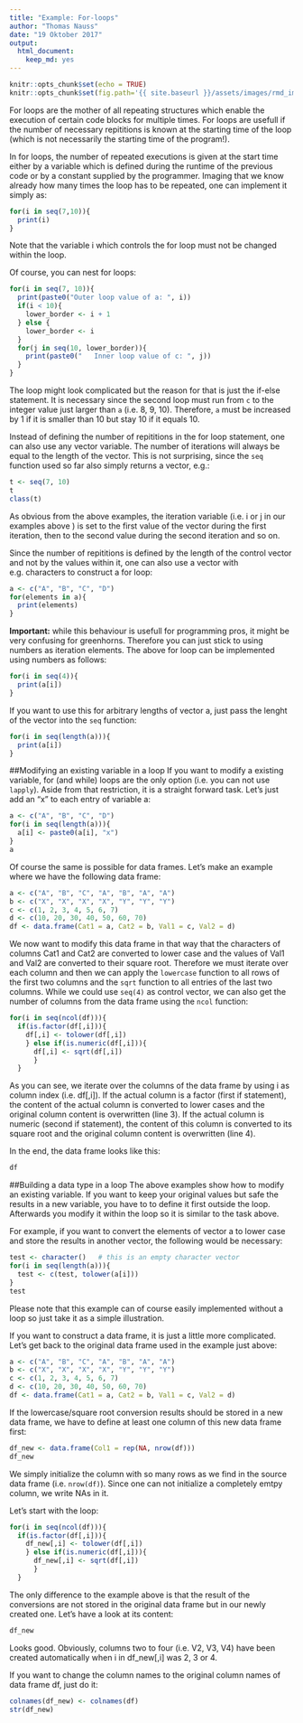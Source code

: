 ```yaml
---
title: "Example: For-loops"
author: "Thomas Nauss"
date: "19 Oktober 2017"
output: 
  html_document: 
    keep_md: yes
---
```

```r
knitr::opts_chunk$set(echo = TRUE)
knitr::opts_chunk$set(fig.path='{{ site.baseurl }}/assets/images/rmd_images/e01-01/')
```
For loops are the mother of all repeating structures which enable the execution of 
certain code blocks for multiple times. For loops are usefull if the number of 
necessary repititions is known at the starting time of the loop (which is not 
necessarily the starting time of the program!).


In for loops, the number of repeated executions is given at the start time either
by a variable which is defined during the runtime of the previous code or by
a constant supplied by the programmer. Imaging that we know already how many
times the loop has to be repeated, one can implement it simply as:
```r
for(i in seq(7,10)){
  print(i)
}
```
Note that the variable i which controls the for loop must not be changed within
the loop.

Of course, you can nest for loops:
```r
for(i in seq(7, 10)){
  print(paste0("Outer loop value of a: ", i))
  if(i < 10){
    lower_border <- i + 1
  } else {
    lower_border <- i
  }
  for(j in seq(10, lower_border)){
    print(paste0("   Inner loop value of c: ", j))
  }
}
```
The loop might look complicated but the reason for that is just the if-else
statement. It is necessary since the second loop must run from
`c` to the integer value just larger than `a` (i.e. 8, 9, 10). Therefore, `a`
must be increased by 1 if it is smaller than 10 but stay 10 if it equals 10.

Instead of defining the number of repititions in the for loop statement, one can
also use any vector variable. The number of iterations will always be equal to 
the length of the vector. This is not surprising, since the `seq` function used
so far also simply returns a vector, e.g.:
```r
t <- seq(7, 10)
t
class(t)
```
As obvious from the above examples, the iteration variable (i.e. i or j in our
examples above ) is set to the first value of the vector during the first 
iteration, then to the second value during the second iteration and so on.

Since the number of repititions is defined by the length of the control vector
and not by the values within it, one can also use a vector with e.g. characters
to construct a for loop:
```r
a <- c("A", "B", "C", "D")
for(elements in a){
  print(elements)
}
```

**Important:** while this behaviour is usefull for programming pros, it might
be very confusing for greenhorns. Therefore you can just stick to using numbers
as iteration elements. The above for loop can be implemented using numbers as
follows:
```r
for(i in seq(4)){
  print(a[i])
}
```
If you want to use this for arbitrary lengths of vector a, just pass the
lenght of the vector into the `seq` function:
```r
for(i in seq(length(a))){
  print(a[i])
}
```


##Modifying an existing variable in a loop
If you want to modify a existing variable, for (and while) loops are the only 
option (i.e. you can not use `lapply`). Aside from that restriction, it is a
straight forward task. Let's just add an "x" to each entry of variable a:
```r
a <- c("A", "B", "C", "D")
for(i in seq(length(a))){
  a[i] <- paste0(a[i], "x")
}
a
```

Of course the same is possible for data frames. Let's make an example where we
have the following data frame:
```r
a <- c("A", "B", "C", "A", "B", "A", "A")
b <- c("X", "X", "X", "X", "Y", "Y", "Y")
c <- c(1, 2, 3, 4, 5, 6, 7)
d <- c(10, 20, 30, 40, 50, 60, 70)
df <- data.frame(Cat1 = a, Cat2 = b, Val1 = c, Val2 = d)
```
We now want to modify this data frame in that way that the characters
of columns Cat1 and Cat2 are converted to lower case and the values of
Val1 and Val2 are converted to their square root. Therefore we must iterate
over each column and then we can apply the `lowercase` function to all rows
of the first two columns and the `sqrt` function to all entries of the last
two columns. While we could use `seq(4)` as control vector, we can also get
the number of columns from the data frame using the `ncol` function:
```r
for(i in seq(ncol(df))){
  if(is.factor(df[,i])){
    df[,i] <- tolower(df[,i])
    } else if(is.numeric(df[,i])){
      df[,i] <- sqrt(df[,i])
      }
  }
```
As you can see, we iterate over the columns of the data frame by using i as
column index (i.e. df[,i]). If the actual column is a factor (first if statement),
the content of the actual column is converted to lower cases and the original
column content is overwritten (line 3). If the actual column is numeric
(second if statement), the content of this column is converted to its square
root and the original column content is overwritten (line 4).

In the end, the data frame looks like this:
```r
df
```

##Building a data type in a loop
The above examples show how to modify an existing variable. If you want to keep
your original values but safe the results in a new variable, you have to to 
define it first outside the loop. Afterwards you modify it within the loop so
it is similar to the task above.

For example, if you want to convert the elements of vector a to lower case and
store the results in another vector, the following would be necessary:
```r
test <- character()   # this is an empty character vector
for(i in seq(length(a))){
  test <- c(test, tolower(a[i]))
}
test
```
Please note that this example can of course easily implemented without a 
loop so just take it as a simple illustration.

If you want to construct a data frame, it is just a little more complicated.
Let's get back to the original data frame used in the example just above:
```r
a <- c("A", "B", "C", "A", "B", "A", "A")
b <- c("X", "X", "X", "X", "Y", "Y", "Y")
c <- c(1, 2, 3, 4, 5, 6, 7)
d <- c(10, 20, 30, 40, 50, 60, 70)
df <- data.frame(Cat1 = a, Cat2 = b, Val1 = c, Val2 = d)
```
If the lowercase/square root conversion results should be stored in a new
data frame, we have to define at least one column of this new data frame first:
```r
df_new <- data.frame(Col1 = rep(NA, nrow(df)))
df_new
```
We simply initialize the column with so many rows as we find in the source data
frame (i.e. `nrow(df)`). Since one can not initialize a completely emtpy column,
we write NAs in it.

Let's start with the loop:
```r
for(i in seq(ncol(df))){
  if(is.factor(df[,i])){
    df_new[,i] <- tolower(df[,i])
    } else if(is.numeric(df[,i])){
      df_new[,i] <- sqrt(df[,i])
      }
  }
```
The only difference to the example above is that the result of the conversions
are not stored in the original data frame but in our newly created one.
Let's have a look at its content:
```r
df_new
```
Looks good. Obviously, columns two to four (i.e. V2, V3, V4) have been created
automatically when i in df_new[,i] was 2, 3 or 4.

If you want to change the column names to the original column names of data
frame df, just do it:
```r
colnames(df_new) <- colnames(df)
str(df_new)
```
